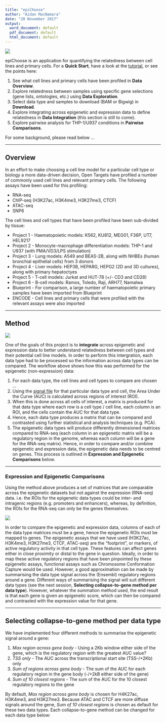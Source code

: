 ---
title: "epiChoose"
author: "Aidan MacNamara"
date: "20 November 2017"
output:
  word_document: default
  pdf_document: default
  html_document: default
---

![](images/overview_1.png)

epiChoose is an application for quantifying the relatedness between cell lines and primary cells. For a **Quick Start**, have a look at the [tutorial](./use_case_1.html), or see the points here:

1. See what cell lines and primary cells have been profiled in **Data Overview**.
2. Explore relatedness between samples using specific gene selections (gene lists, ontologies, etc.) using **Data Exploration**.
3. Select data type and samples to download (BAM or Bigwig) in **Download**.
4. Explore integrating across epigenetic and expression data to define relatedness in **Data Integration** (this section is still to come).
5. Explore pairwise analysis for THP-1/U937 conditions in **Pairwise Comparisons**.

For some background, please read below ...

***
## Overview ##

In an effort to make choosing a cell line model for a particular cell type or biology a more data-driven decision, Open Targets have profiled a number of commonly used cell lines and relevant primary cells. The following assays have been used for this profiling:

- RNA-seq
- ChIP-seq (H3K27ac, H3K4me3, H3K27me3, CTCF)
- ATAC-seq
- SNP6

The cell lines and cell types that have been profiled have been sub-divided by tissue:

- Project 1 - Haematopoietic models: K562, KU812, MEG01, F36P, UT7, HEL9217
- Project 2 - Monocyte-macrophage differentiation models: THP-1 and U937 (with PMA/VD3/LPS stimulation)
- Project 3 - Lung models: A549 and BEAS-2B, along with NHBEs (human bronchial epithelial cells) from 3 donors
- Project 4 - Liver models: HEP3B, HEPARG, HEPG2 (2D and 3D cultures), along with primary hepatoctyes
- Project 5 - T-cell models: Jurkat and HUT-78 (+/- CD3 and CD28)
- Project 6 - B-cell models: Ramos, Toledo, Raji, ARH77, Namalwa
- Blueprint - For comparison, a large number of haematopoietic primary samples have been imported from Blueprint 
- ENCODE - Cell lines and primary cells that were profiled with the relevant assays were also imported


***
## Method ##

![](images/overview_2.png)

One of the goals of this project is to **integrate** across epigenetic and expression data to better understand relatedness between cell types and their potential cell line models. In order to perform this intergration, each data type had to be processed so the information across data types can be compared. The workflow above shows how this was performed for the epigenetic (non-expression) data:

1. For each data type, the cell lines and cell types to compare are chosen ...
2. Using the [signal file](https://genome.ucsc.edu/goldenpath/help/bigWig.html) for that particular data type and cell, the Area Under the Curve (AUC) is calculated across regions of interest (ROI).
3. When this is done across all cells of interest, a matrix is produced for that data type where each row is a cell type / cell line, each column is an ROI, and the cells contain the AUC for that data type.
4. Hence, each data type produces a matrix that can be compared and contrasted using further statistical and analysis techniques (e.g. PCA).
5. The epigenetic data types will produce differently dimensioned matrices compared to RNA-seq (each column in an epigenetic matrix will be a regulatory region in the genome, whereas each column will be a gene for the RNA-seq matrix). Hence, in order to compare and/or combine epigenetic and expression data, the epigenetic data needs to be centred on genes. This process is outlined in **Expression and Epigenetic Comparisons** below.


***
### Expression and Epigenetic Comparisons

Using the method above produces a set of matrices that are comparable across the epigenetic datasets but not against the expression (RNA-seq) data. i.e. the ROIs for the epigenetic data types could be inter- and intragenic regions (e.g. promoters and enhancers), whereas, by definition, the ROIs for the RNA-seq can only be the genes themselves.

![](images/overview_3.png)

In order to compare the epigenetic and expression data, columns of each of the data type matrices must be a gene, hence the epigenetic ROIs must be mapped to genes. The epigenetic assays that we have used (H3K27ac, H3K4me3, H3K27me3, CTCF, ATAC-seq) are the "footprint", or markers, of active regulatory activity in that cell type. These features can affect genes either in close proximity or distal to the gene in question. Ideally, in order to map these active regulatory regions that have been pinpointed by these epigenetic assays, functional assays such as Chromosome Conformation Capture would be used. However, a good approximation can be made by summarising the data type signal across the (Ensembl) regulatory regions around a gene. Different ways of summarising the signal will suit different data types (see the next session, **Selecting collapse-to-gene method per data type**). However, whatever the summation method used, the end result is that each gene is given an epigenetic score, which can then be compared and contrasted with the expression value for that gene.


***
## Selecting collapse-to-gene method per data type ##

We have implemented four different methods to summarise the epigenetic signal around a gene:

1. *Max region across gene body* - Using a 2Kb window either side of the gene, which is the regulatory region with the greatest AUC value?
2. *TSS only* - The AUC across the transcriptional start site (TSS-/+2Kb) only
3. *Sum of regions across gene body* - The sum of the AUC for each regulatory region in the gene body (-/+2kB either side of the gene)
4. *Sum of 10 closest regions* - The sum of the AUC for the 10 closest regulatory regions to the gene

By default, *Max region across gene body* is chosen for H4K27ac, H3K4me3, and H3K27me3. Because ATAC and CTCF are more diffuse signals around the gene, *Sum of 10 closest regions* is chosen as default for these two data types. Each collapse-to-gene method can be changed for each data type below:

